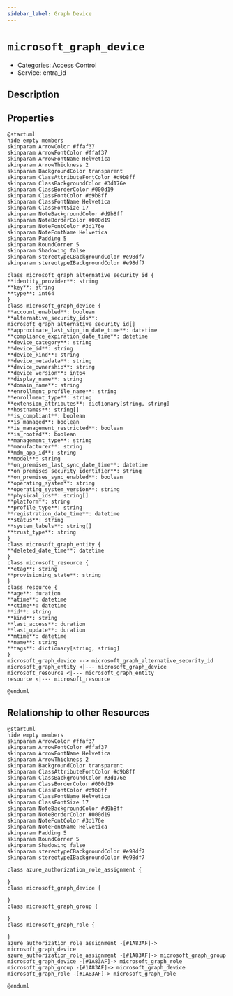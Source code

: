 ```yaml
---
sidebar_label: Graph Device
---
```


# `microsoft_graph_device`

- Categories: Access Control
- Service: entra_id


## Description


## Properties
<ZoomPanPinch>

```kroki imgType="plantuml" imgAlt="Diagram of Graph Device data model"
@startuml
hide empty members
skinparam ArrowColor #ffaf37
skinparam ArrowFontColor #ffaf37
skinparam ArrowFontName Helvetica
skinparam ArrowThickness 2
skinparam BackgroundColor transparent
skinparam ClassAttributeFontColor #d9b8ff
skinparam ClassBackgroundColor #3d176e
skinparam ClassBorderColor #000d19
skinparam ClassFontColor #d9b8ff
skinparam ClassFontName Helvetica
skinparam ClassFontSize 17
skinparam NoteBackgroundColor #d9b8ff
skinparam NoteBorderColor #000d19
skinparam NoteFontColor #3d176e
skinparam NoteFontName Helvetica
skinparam Padding 5
skinparam RoundCorner 5
skinparam Shadowing false
skinparam stereotypeCBackgroundColor #e98df7
skinparam stereotypeIBackgroundColor #e98df7

class microsoft_graph_alternative_security_id {
**identity_provider**: string
**key**: string
**type**: int64
}
class microsoft_graph_device {
**account_enabled**: boolean
**alternative_security_ids**: microsoft_graph_alternative_security_id[]
**approximate_last_sign_in_date_time**: datetime
**compliance_expiration_date_time**: datetime
**device_category**: string
**device_id**: string
**device_kind**: string
**device_metadata**: string
**device_ownership**: string
**device_version**: int64
**display_name**: string
**domain_name**: string
**enrollment_profile_name**: string
**enrollment_type**: string
**extension_attributes**: dictionary[string, string]
**hostnames**: string[]
**is_compliant**: boolean
**is_managed**: boolean
**is_management_restricted**: boolean
**is_rooted**: boolean
**management_type**: string
**manufacturer**: string
**mdm_app_id**: string
**model**: string
**on_premises_last_sync_date_time**: datetime
**on_premises_security_identifier**: string
**on_premises_sync_enabled**: boolean
**operating_system**: string
**operating_system_version**: string
**physical_ids**: string[]
**platform**: string
**profile_type**: string
**registration_date_time**: datetime
**status**: string
**system_labels**: string[]
**trust_type**: string
}
class microsoft_graph_entity {
**deleted_date_time**: datetime
}
class microsoft_resource {
**etag**: string
**provisioning_state**: string
}
class resource {
**age**: duration
**atime**: datetime
**ctime**: datetime
**id**: string
**kind**: string
**last_access**: duration
**last_update**: duration
**mtime**: datetime
**name**: string
**tags**: dictionary[string, string]
}
microsoft_graph_device --> microsoft_graph_alternative_security_id
microsoft_graph_entity <|--- microsoft_graph_device
microsoft_resource <|--- microsoft_graph_entity
resource <|--- microsoft_resource

@enduml
```

</ZoomPanPinch>


## Relationship to other Resources
<ZoomPanPinch>

```kroki imgType="plantuml" imgAlt="Diagram of Graph Device resource relationships"
@startuml
hide empty members
skinparam ArrowColor #ffaf37
skinparam ArrowFontColor #ffaf37
skinparam ArrowFontName Helvetica
skinparam ArrowThickness 2
skinparam BackgroundColor transparent
skinparam ClassAttributeFontColor #d9b8ff
skinparam ClassBackgroundColor #3d176e
skinparam ClassBorderColor #000d19
skinparam ClassFontColor #d9b8ff
skinparam ClassFontName Helvetica
skinparam ClassFontSize 17
skinparam NoteBackgroundColor #d9b8ff
skinparam NoteBorderColor #000d19
skinparam NoteFontColor #3d176e
skinparam NoteFontName Helvetica
skinparam Padding 5
skinparam RoundCorner 5
skinparam Shadowing false
skinparam stereotypeCBackgroundColor #e98df7
skinparam stereotypeIBackgroundColor #e98df7

class azure_authorization_role_assignment {

}
class microsoft_graph_device {

}
class microsoft_graph_group {

}
class microsoft_graph_role {

}
azure_authorization_role_assignment -[#1A83AF]-> microsoft_graph_device
azure_authorization_role_assignment -[#1A83AF]-> microsoft_graph_group
microsoft_graph_device -[#1A83AF]-> microsoft_graph_role
microsoft_graph_group -[#1A83AF]-> microsoft_graph_device
microsoft_graph_role -[#1A83AF]-> microsoft_graph_role

@enduml
```

</ZoomPanPinch>




